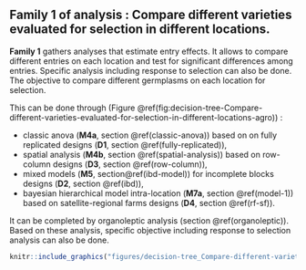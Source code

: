 ## Family 1 of analysis : Compare different varieties evaluated for selection in different locations. {#family-1}

**Family 1** gathers analyses that estimate entry effects.
It allows to compare different entries on each location and test for significant differences among entries.
Specific analysis including response to selection can also be done.
The objective to compare different germplasms on each location for selection.

This can be done through (Figure \@ref(fig:decision-tree-Compare-different-varieties-evaluated-for-selection-in-different-locations-agro)) :

- classic anova (**M4a**, section \@ref(classic-anova)) based on on fully replicated designs (**D1**, section \@ref(fully-replicated)),
- spatial analysis (**M4b**, section \@ref(spatial-analysis)) based on row-column designs (**D3**, section \@ref(row-column)),
- mixed models (**M5**, section\@ref(ibd-model)) for incomplete blocks designs (**D2**, section \@ref(ibd)),
- bayesian hierarchical model intra-location (**M7a**, section \@ref(model-1)) based on satellite-regional farms designs (**D4**, section \@ref(rf-sf)). 

It can be completed by organoleptic analysis (section \@ref(organoleptic)).
Based on these analysis, specific objective including response to selection analysis can also be done.

```r
knitr::include_graphics("figures/decision-tree_Compare-different-varieties-evaluated-for-selection-in-different-locations_agro.png")
```
